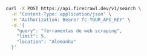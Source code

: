 ```bash cURL
curl -X POST https://api.firecrawl.dev/v1/search \
  -H "Content-Type: application/json" \
  -H "Authorization: Bearer fc-YOUR_API_KEY" \
  -d '{
    "query": "ferramentas de web scraping",
    "limit": 5,
    "location": "Alemanha"
  }'
```
